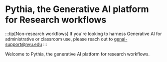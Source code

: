 # Pythia, the Generative AI platform for Research workflows

:::tip[Non-research workflows]
If you're looking to harness Generative AI for administrative or classroom use, please reach out to genai-support@nyu.edu
:::

Welcome to Pythia, the generative AI platform for research workflows. 
